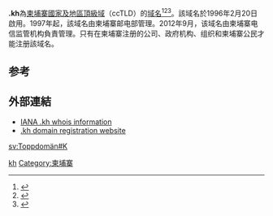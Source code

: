 {{Expand|time=2018-04-01T09:41:59+00:00}}
'''.kh'''為[[柬埔寨|柬埔寨]][[國家及地區頂級域|國家及地區頂級域]]（ccTLD）的[[域名|域名]]<ref>{{Cite book|title=常用电脑词语速查手册|last=何弘主编|first=|publisher=西安：西安出版社|year=2000|isbn=7-80594-644-2|location=|pages=201-202}}</ref><ref>{{Cite book|title=英德汉广播电视技术词典|last=（德）赫伯特·蒂尔曼（Herbert Tillmann）编；梁瑛等译|first=|publisher=北京：中国广播电视出版社|year=2002|isbn=7-5043-3793-5|location=|pages=440-442}}</ref><ref>{{Cite book|title=大学计算机基础|last=刘丕娥主编|first=|publisher=哈尔滨：哈尔滨工业大学出版社|year=2010|isbn=978-7-5603-3056-3|location=|pages=342-345}}</ref>。該域名於1996年2月20日啟用。1997年起，該域名由柬埔寨邮电部管理。2012年9月，该域名由柬埔寨电信监管机构負責管理。只有在柬埔寨注册的公司、政府机构、组织和柬埔寨公民才能注册該域名。

== 参考 ==
{{reflist}}

== 外部連結 ==
* [http://www.iana.org/root-whois/kh.htm IANA .kh whois information]{{Wayback|url=http://www.iana.org/root-whois/kh.htm |date=20080704165104 }}
* [https://web.archive.org/web/20050421023629/http://www.mptc.gov.kh/dns_registration.htm .kh domain registration website]

{{Internet-stub}}

{{CcTLD}}

[[Category:國家及地區頂級域|kh]]
[[Category:柬埔寨|Category:柬埔寨]]

[[sv:Toppdomän#K|sv:Toppdomän#K]]